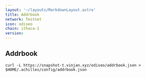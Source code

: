 ```yaml
---
layout: '~/layouts/MarkdownLayout.astro'
title: Addrbook
network: Testnet
icon: odiseo
chain: ithaca-1
version: 
---
```

## Addrbook

```
curl -L https://snapshot-t.vinjan.xyz/odiseo/addrbook.json > $HOME/.achilles/config/addrbook.json
```
